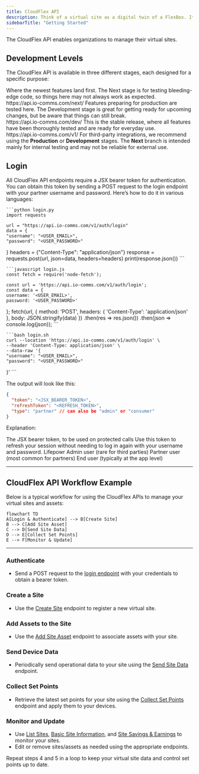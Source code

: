 ```yaml
---
title: CloudFlex API
description: Think of a virtual site as a digital twin of a FlexBox. It’s set up in AWS just like a FlexBox, and all its data lives right alongside FlexBox data. This means you get all the benefits of our existing tools, plus the freedom to customize your virtual sites as needed.
sidebarTitle: "Getting Started"
---
```


The CloudFlex API enables organizations to manage their virtual sites.

## Development Levels

The CloudFlex API is available in three different stages, each designed for a specific purpose:

<AccordionGroup>
    <Accordion title="Next">
        Where the newest features land first. The Next stage is for testing bleeding-edge code, so things here may not always work as expected.<br/>
        <Link href="https://api.io-comms.com/next/">https://api.io-comms.com/next/</Link>
    </Accordion>
    <Accordion title="Development">
        Features preparing for production are tested here. The Development stage is great for getting ready for upcoming changes, but be aware that things can still break.<br/>
        <Link href="https://api.io-comms.com/dev/">https://api.io-comms.com/dev/</Link>
    </Accordion>
    <Accordion title="Production" defaultOpen="true">
        This is the stable release, where all features have been thoroughly tested and are ready for everyday use.<br/>
        <Link href="https://api.io-comms.com/v1/">https://api.io-comms.com/v1/</Link>
    </Accordion>
</AccordionGroup>

<Warning>
    For third-party integrations, we recommend using the <b>Production</b> or <b>Development</b> stages. The <b>Next</b> branch is intended mainly for internal testing and may not be reliable for external use.
</Warning>

## Login

All CloudFlex API endpoints require a JSX bearer token for authentication. You can obtain this token by sending a POST request to the login endpoint with your partner username and password. Here’s how to do it in various languages:

<CodeGroup>

    ```python login.py
    import requests

    url = "https://api.io-comms.com/v1/auth/login"
    data = {
    "username": "<USER_EMAIL>",
    "password": "<USER_PASSWORD>"
}
    headers = {"Content-Type": "application/json"}
    response = requests.post(url, json=data, headers=headers)
    print(response.json())
    ```

    ```javascript login.js
    const fetch = require('node-fetch');

    const url = 'https://api.io-comms.com/v1/auth/login';
    const data = {
    username: '<USER_EMAIL>',
    password: '<USER_PASSWORD>'
};
    fetch(url, {
    method: 'POST',
    headers: { 'Content-Type': 'application/json' },
    body: JSON.stringify(data)
})
    .then(res => res.json())
    .then(json => console.log(json));
    ```

    ```bash login.sh
    curl --location 'https://api.io-comms.com/v1/auth/login' \
    --header 'Content-Type: application/json' \
    --data-raw '{
    "username": "<USER_EMAIL>",
    "password": "<USER_PASSWORD>"
}'
    ```

</CodeGroup>

The output will look like this:

```json
{
  "token": "<JSX_BEARER_TOKEN>",
  "refreshToken": "<REFRESH_TOKEN>",
  "type": "partner" // can also be "admin" or "consumer"
}
```
Explanation:

<ResponseField name="token" type="string">
    The JSX bearer token, to be used on protected calls
</ResponseField>
<ResponseField name="refreshToken" type="string">
    Use this token to refresh your session without needing to log in again with your username and password.
</ResponseField>
<ResponseField name="type" type="string">
    <Expandable title="Possible values">
        <ResponseField name="admin" type="string">Lifepowr Admin user (rare for third parties)</ResponseField>
        <ResponseField name="partner" type="string">Partner user (most common for partners)</ResponseField>
        <ResponseField name="consumer" type="string">End user (typically at the app level)</ResponseField>
    </Expandable>
</ResponseField>

---

## CloudFlex API Workflow Example

Below is a typical workflow for using the CloudFlex APIs to manage your virtual sites and assets:

```mermaid
flowchart TD
A[Login & Authenticate] --> B[Create Site]
B --> C[Add Site Asset]
C --> D[Send Site Data]
D --> E[Collect Set Points]
E --> F[Monitor & Update]
```

---

### Authenticate
- Send a POST request to the [login endpoint](/pages/api/introduction) with your credentials to obtain a bearer token.

### Create a Site
- Use the [Create Site](/pages/api/create-sites) endpoint to register a new virtual site.

### Add Assets to the Site
- Use the [Add Site Asset](/pages/api/add-site-asset) endpoint to associate assets with your site.

### Send Device Data
- Periodically send operational data to your site using the [Send Site Data](/pages/api/send-site-data) endpoint.

### Collect Set Points
- Retrieve the latest set points for your site using the [Collect Set Points](/pages/api/collect-set-points) endpoint and apply them to your devices.

### Monitor and Update
- Use [List Sites](/pages/api/list-sites), [Basic Site Information](/pages/api/basic-site-information), and [Site Savings & Earnings](/pages/api/site-savings-earnings) to monitor your sites.
- Edit or remove sites/assets as needed using the appropriate endpoints.

<Tip>Repeat steps 4 and 5 in a loop to keep your virtual site data and control set points up to date.</Tip>
